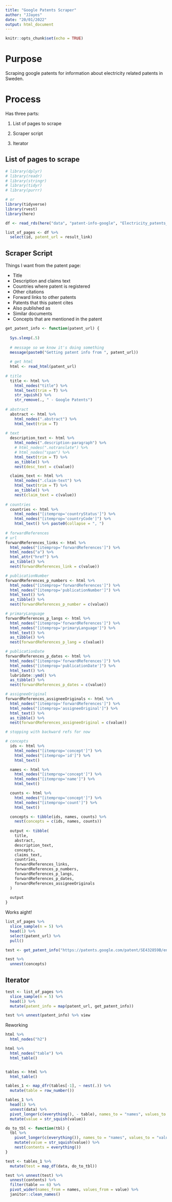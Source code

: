```yaml
---
title: "Google Patents Scraper"
author: "JJayes"
date: "20/01/2022"
output: html_document
---
```


```r
knitr::opts_chunk$set(echo = TRUE)
```

# Purpose

Scraping google patents for information about electricity related patents in Sweden.

# Process

Has three parts:

1. List of pages to scrape

2. Scraper script

3. Iterator

## List of pages to scrape

```r
# library(dplyr)
# library(readr)
# library(stringr)
# library(tidyr)
# library(purrr)

# or
library(tidyverse)
library(rvest)
library(here)

```

```r
df <- read_rds(here("data", "patent-info-google", "Electricity_patents_list_Google_Patents.rds"))

list_of_pages <- df %>% 
  select(id, patent_url = result_link)
```

## Scraper Script

Things I want from the patent page:

* Title
* Description and claims text
* Countries where patent is registered
* Other citations
* Forward links to other patents
* Patents that this patent cites
* Also published as
* Similar documents
* Concepts that are mentioned in the patent

```r
get_patent_info <- function(patent_url) {
  
  Sys.sleep(.5)
  
  # message so we know it's doing something
  message(paste0("Getting patent info from ", patent_url))
  
  # get html
  html <- read_html(patent_url)
  
# title
  title <- html %>%
    html_nodes("title") %>%
    html_text(trim = T) %>%
    str_squish() %>%
    str_remove(., " - Google Patents")
  
# abstract
  abstract <- html %>% 
    html_nodes(".abstract") %>% 
    html_text(trim = T)
  
# text
  description_text <- html %>%
    html_nodes(".description-paragraph") %>%
    # html_nodes(".notranslate") %>%
    # html_nodes("span") %>%
    html_text(trim = T) %>%
    as_tibble() %>%
    nest(desc_text = c(value))

  claims_text <- html %>%
    html_nodes(".claim-text") %>%
    html_text(trim = T) %>%
    as_tibble() %>%
    nest(claim_text = c(value))
  
# countries
  countries <- html %>%
    html_nodes("[itemprop='countryStatus']") %>%
    html_nodes("[itemprop='countryCode']") %>%
    html_text() %>% paste0(collapse = ", ")
  
# forwardReferences
# url
forwardReferences_links <- html %>%
  html_nodes("[itemprop='forwardReferences']") %>%
  html_nodes("a") %>%
  html_attr("href") %>%
  as_tibble() %>%
  nest(forwardReferences_link = c(value))

# publicationNumber
forwardReferences_p_numbers <- html %>%
  html_nodes("[itemprop='forwardReferences']") %>%
  html_nodes("[itemprop='publicationNumber']") %>% 
  html_text() %>%
  as_tibble() %>% 
  nest(forwardReferences_p_number = c(value))

# primaryLanguage
forwardReferences_p_langs <- html %>%
  html_nodes("[itemprop='forwardReferences']") %>%
  html_nodes("[itemprop='primaryLanguage']") %>% 
  html_text() %>%
  as_tibble() %>% 
  nest(forwardReferences_p_lang = c(value))

# publicationDate
forwardReferences_p_dates <- html %>%
  html_nodes("[itemprop='forwardReferences']") %>%
  html_nodes("[itemprop='publicationDate']") %>% 
  html_text() %>% 
  lubridate::ymd() %>% 
  as_tibble() %>% 
  nest(forwardReferences_p_dates = c(value))

# assigneeOriginal
forwardReferences_assigneeOriginals <- html %>%
  html_nodes("[itemprop='forwardReferences']") %>%
  html_nodes("[itemprop='assigneeOriginal']") %>% 
  html_text() %>% 
  as_tibble() %>% 
  nest(forwardReferences_assigneeOriginal = c(value))

# stopping with backward refs for now

# concepts
  ids <- html %>%
    html_nodes("[itemprop='concept']") %>%
    html_nodes("[itemprop='id']") %>%
    html_text()

  names <- html %>%
    html_nodes("[itemprop='concept']") %>%
    html_nodes("[itemprop='name']") %>%
    html_text()

  counts <- html %>%
    html_nodes("[itemprop='concept']") %>%
    html_nodes("[itemprop='count']") %>%
    html_text()

  concepts <- tibble(ids, names, counts) %>%
    nest(concepts = c(ids, names, counts))
  
  output <- tibble(
    title,
    abstract,
    description_text,
    concepts,
    claims_text,
    countries,
    forwardReferences_links,
    forwardReferences_p_numbers,
    forwardReferences_p_langs,
    forwardReferences_p_dates,
    forwardReferences_assigneeOriginals
  )
  
  output
}

```

Works aight!

```r
list_of_pages %>% 
  slice_sample(n = 5) %>% 
  head(1) %>% 
  select(patent_url) %>% 
  pull()

test <- get_patent_info("https://patents.google.com/patent/SE432859B/en")

test %>%
  unnest(concepts)
```

## Iterator

```r
test <- list_of_pages %>% 
  slice_sample(n = 5) %>% 
  head(1) %>% 
  mutate(patent_info = map(patent_url, get_patent_info))
```

```r
test %>% unnest(patent_info) %>% view
```





Reworking

```r
html %>% 
  html_nodes("h2")

html %>% 
  html_nodes("table") %>% 
  html_table()


tables <- html %>% 
  html_table()

tables_1 <- map_dfr(tables[-1], ~ nest(.)) %>% 
  mutate(table = row_number()) 

tables_1 %>% 
  head(1) %>% 
  unnest(data) %>% 
  pivot_longer(c(everything(), - table), names_to = "names", values_to = "value") %>% 
  mutate(value = str_squish(value))

do_to_tbl <- function(tbl) {
  tbl %>% 
    pivot_longer(c(everything()), names_to = "names", values_to = "value") %>%
    mutate(value = str_squish(value)) %>% 
    nest(contents = everything())
}

test <- tables_1 %>%
  mutate(test = map_df(data, do_to_tbl))

test %>% unnest(test) %>% 
  unnest(contents) %>%
  filter(table == 6) %>% 
  pivot_wider(names_from = names, values_from = value) %>% 
  janitor::clean_names()
```

